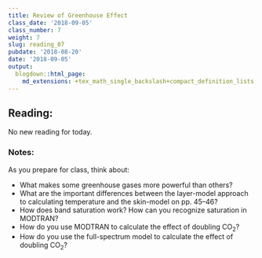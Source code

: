 ```yaml
---
title: Review of Greenhouse Effect
class_date: '2018-09-05'
class_number: 7
weight: 7
slug: reading_07
pubdate: '2018-08-20'
date: '2018-09-05'
output:
  blogdown::html_page:
    md_extensions: +tex_math_single_backslash+compact_definition_lists
---
```

## Reading:

No new reading for today.

### Notes:

As you prepare for class, think about:

* What makes some greenhouse gases more powerful than others?
* What are the important differences between the layer-model approach to calculating temperature and the skin-model on pp. 45--46?
* How does band saturation work? How can you recognize saturation in MODTRAN?
* How do you use MODTRAN to calculate the effect of doubling CO~2~?
* How do you use the full-spectrum model to calculate the effect of doubling CO~2~?
